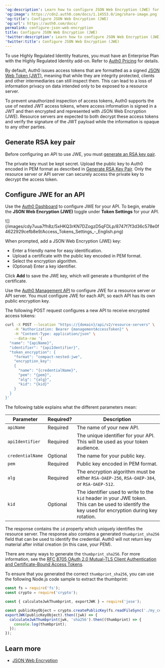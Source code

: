 ---
'og:description': Learn how to configure JSON Web Encryption (JWE) for an API.
'og:image': https://cdn2.auth0.com/docs/1.14553.0/img/share-image.png
'og:title': Configure JSON Web Encryption (JWE)
'og:url': https://auth0.com/docs/
permalink: configure-json-web-encryption
title: Configure JSON Web Encryption (JWE)
'twitter:description': Learn how to configure JSON Web Encryption (JWE) for an API.
'twitter:title': Configure JSON Web Encryption (JWE)
---
<Callout icon="file-lines" color="#0EA5E9" iconType="regular">

To use Highly Regulated Identity features, you must have an Enterprise Plan with the Highly Regulated Identity add-on. Refer to [Auth0 Pricing](https://auth0.com/pricing/) for details.

</Callout>

By default, Auth0 issues <Tooltip tip="Access Token: Authorization credential, in the form of an opaque string or JWT, used to access an API." cta="View Glossary" href="/docs/glossary?term=access+tokens">access tokens</Tooltip> that are formatted as a signed [JSON Web Token (JWT)](/docs/secure/tokens/json-web-tokens), meaning that while they are integrity protected, clients and other intermediaries can still inspect them. This can lead to a loss of information privacy on data intended only to be exposed to a <Tooltip tip="Resource Server: Server hosting protected resources. Resource servers accept and respond to protected resource requests." cta="View Glossary" href="/docs/glossary?term=resource+server">resource server</Tooltip>.

To prevent unauthorized inspection of access tokens, Auth0 supports the use of nested <Tooltip tip="JSON Web Token (JWT): Standard ID Token format (and often Access Token format) used to represent claims securely between two parties." cta="View Glossary" href="/docs/glossary?term=JWT">JWT</Tooltip> access tokens, where access information is signed in a JWT and then encrypted and represented with JSON Web Encryption (JWE). Resource servers are expected to both decrypt these access tokens and verify the signature of the JWT payload while the information is opaque to any other parties.

## Generate RSA key pair

Before configuring an API to use JWE, you must [generate an RSA key pair](/docs/secure/application-credentials/generate-rsa-key-pair).

The private key must be kept secret. Upload the public key to Auth0 encoded in PEM format as described in [Generate RSA Key Pair](/docs/secure/application-credentials/generate-rsa-key-pair). Only the resource server or API server can securely access the private key to decrypt the access token.

## Configure JWE for an API

<Tabs><Tab title="Auth0 Dashboard">

Use the [Auth0 Dashboard](https://manage.auth0.com/) to configure JWE for your API. To begin, enable the **JSON Web Encryption (JWE)** toggle under **Token Settings** for your API.

<Frame>![](/images/cdy7uua7fh8z/5xHKQ3rKN7DZogzD5qFDLp/8747f7f3d36c578e0f4622929cefb8e9/Access_Tokens_Settings_-_English.png)</Frame>

When prompted, add a JSON Web Encryption (JWE) key:

* Enter a friendly name for easy identification.
* Upload a certificate with the public key encoded in PEM format.
* Select the encryption algorithm.
* (Optional) Enter a key identifier.

Click **Add** to save the JWE key, which will generate a thumbprint of the certificate.

</Tab><Tab title="Management API">

Use the [Auth0 Management API](https://auth0.com/docs/api/management/v2) to configure JWE for a resource server or API server. You must configure JWE for each API, so each API has its own public encryption key.

The following POST request configures a new API to receive encrypted access tokens:

```bash lines
curl -X POST --location "https://{domain}/api/v2/resource-servers" \
    -H "Authorization: Bearer {managementAccessToken}" \
    -H "Content-Type: application/json" \
    --data-raw '{
  "name": "{apiName}",
  "identifier": "{apiIdentifier}",
  "token_encryption": {
    "format": "compact-nested-jwe",
    "encryption_key":
    {
      "name": "{credentialName}",
      "pem": "{pem}",
      "alg": "{alg}",
      "kid": "{kid}"
    }
  }
}'
```






The following table explains what the different parameters mean:

<table class="table"><thead>
<tr>
<th><strong>Parameter</strong></th>
<th><strong>Required?</strong></th>
<th><strong>Description</strong></th>
</tr>
</thead>
<tbody>
<tr>
<td><code>apiName</code></td>
<td>Required</td>
<td>The name of your new API.</td>
</tr>
<tr>
<td><code>apiIdentifier</code></td>
<td>Required</td>
<td>The unique identifier for your API. This will be used as your token audience.</td>
</tr>
<tr>
<td><code>credentialName</code></td>
<td>Optional</td>
<td>The name for your public key.</td>
</tr>
<tr>
<td><code>pem</code></td>
<td>Required</td>
<td>Public key encoded in PEM format.</td>
</tr>
<tr>
<td><code>alg</code></td>
<td>Required</td>
<td>The encryption algorithm must be either <code>RSA-OAEP-256</code>, <code>RSA-OAEP-384</code>, or <code>RSA-OAEP-512</code>.</td>
</tr>
<tr>
<td><code>kid</code></td>
<td>Optional</td>
<td>The identifier used to write to the <code>kid</code> header in your JWE token. This can be used to identify the key used for encryption during key rotation.</td>
</tr>
</tbody>
</table>

The response contains the `id` property which uniquely identifies the resource server. The response also contains a generated `thumbprint_sha256` field that can be used to identify the credential. Auth0 will not return key material after initial creation (in this case, your PEM).

There are many ways to generate the `thumbprint_sha256`. For more information, see the [RFC 8705 OAuth 2.0 Mutual-TLS Client Authentication and Certificate-Bound Access Tokens](https://datatracker.ietf.org/doc/html/rfc8705#name-jwt-certificate-thumbprint-).

To ensure that you generated the correct `thumbprint_sha256`, you can use the following Node.js code sample to extract the thumbprint:

```javascript lines
const fs = require('fs');
const crypto = require('crypto');

const { calculateJwkThumbprint, exportJWK } = require('jose');

const publicKeyObject = crypto.createPublicKey(fs.readFileSync('./my_cert.pem'));
exportJWK(publicKeyObject).then((jwk) => {
  calculateJwkThumbprint(jwk, 'sha256').then((thumbprint) => {
    console.log(thumbprint);
  });
});
```






</Tab></Tabs>

## Learn more

* [JSON Web Encryption](/docs/secure/tokens/access-tokens/json-web-encryption)